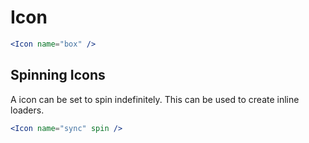 
# Icon

<Documenter component={Icon}>

```jsx preview
<Icon name="box" />
```

</Documenter>

## Spinning Icons

A icon can be set to spin indefinitely. This can be used to create inline loaders.

```jsx preview
<Icon name="sync" spin />
```
